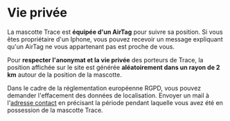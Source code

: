 
<br/><br/>
<div style={{ width: '100%', margin: '0 auto', textAlign: 'center' }}>

# Vie privée


La mascotte Trace est **équipée d'un AirTag** pour suivre sa position. Si vous êtes propriétaire d'un Iphone, vous pouvez recevoir un message expliquant qu'un AirTag ne vous appartenant pas est proche de vous.

Pour **respecter l'anonymat et la vie privée** des porteurs de Trace, la position affichée sur le site est générée **aléatoirement dans un rayon de 2 km** autour de la position de la mascotte.

Dans le cadre de la réglementation européenne RGPD, vous pouvez demander l'effacement des données de localisation. Envoyer un mail à l'<a href="mailto:traceacrosstheworld@gmail.com">adresse contact</a> en précisant la période pendant laquelle vous avez été en possession de la mascotte Trace.
<br/><br/><br/><br/>
</div>
